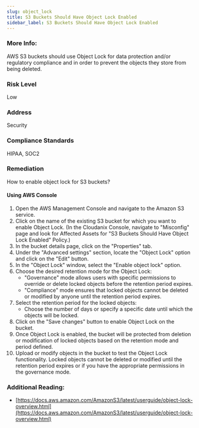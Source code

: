 ```yaml
---
slug: object_lock
title: S3 Buckets Should Have Object Lock Enabled
sidebar_label: S3 Buckets Should Have Object Lock Enabled
---
```


### More Info:

AWS S3 buckets should use Object Lock for data protection and/or regulatory compliance and in order to prevent the objects they store from being deleted.

### Risk Level

Low

### Address

Security

### Compliance Standards

HIPAA, SOC2

### Remediation

How to enable object lock for S3 buckets?

#### Using AWS Console

1. Open the AWS Management Console and navigate to the Amazon S3 service.
2. Click on the name of the existing S3 bucket for which you want to enable Object Lock.
    (In the Cloudanix Console, navigate to "Misconfig" page and look for Affected Assets for "S3 Buckets Should Have Object Lock Enabled" Policy.)
3. In the bucket details page, click on the "Properties" tab.
4. Under the "Advanced settings" section, locate the "Object Lock" option and click on the "Edit" button.
5. In the "Object Lock" window, select the "Enable object lock" option.
6. Choose the desired retention mode for the Object Lock:
   - "Governance" mode allows users with specific permissions to override or delete locked objects before the retention period expires.
   - "Compliance" mode ensures that locked objects cannot be deleted or modified by anyone until the retention period expires.
7. Select the retention period for the locked objects:
   - Choose the number of days or specify a specific date until which the objects will be locked.
8. Click on the "Save changes" button to enable Object Lock on the bucket.
9. Once Object Lock is enabled, the bucket will be protected from deletion or modification of locked objects based on the retention mode and period defined.
10. Upload or modify objects in the bucket to test the Object Lock functionality. Locked objects cannot be deleted or modified until the retention period expires or if you have the appropriate permissions in the governance mode.

### Additional Reading:

- [https://docs.aws.amazon.com/AmazonS3/latest/userguide/object-lock-overview.html](https://docs.aws.amazon.com/AmazonS3/latest/userguide/object-lock-overview.html) 

